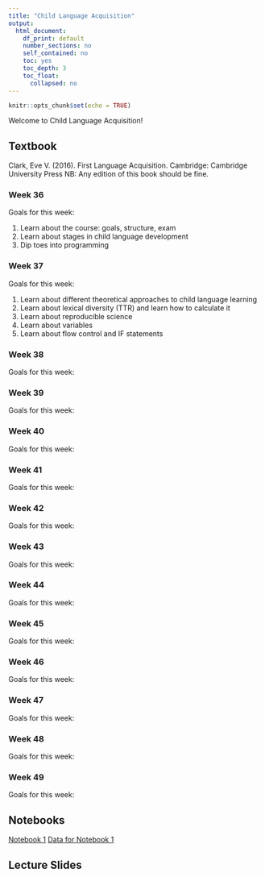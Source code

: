 ```yaml
---
title: "Child Language Acquisition"
output: 
  html_document:
    df_print: default
    number_sections: no
    self_contained: no
    toc: yes
    toc_depth: 3
    toc_float:
      collapsed: no
---
```


```r
knitr::opts_chunk$set(echo = TRUE)
```

Welcome to Child Language Acquisition!

## Textbook
Clark, Eve V. (2016). First Language Acquisition. Cambridge: Cambridge University Press
NB: Any edition of this book should be fine.

### Week 36
Goals for this week:

1. Learn about the course: goals, structure, exam
1. Learn about stages in child language development
1. Dip toes into programming

### Week 37
Goals for this week:

1. Learn about different theoretical approaches to child language learning
1. Learn about lexical diversity (TTR) and learn how to calculate it
1. Learn about reproducible science
1. Learn about variables
1. Learn about flow control and IF statements

### Week 38
Goals for this week:


### Week 39
Goals for this week:


### Week 40
Goals for this week:


### Week 41
Goals for this week:


### Week 42
Goals for this week:


### Week 43
Goals for this week:


### Week 44
Goals for this week:


### Week 45
Goals for this week:


### Week 46
Goals for this week:


### Week 47
Goals for this week:



### Week 48
Goals for this week:



### Week 49
Goals for this week:




## Notebooks

[Notebook 1](https://ethanweed.github.io/CLA_2019/Coding/Friday Exercises/Notebooks/IF statements-for-counting-words.html)
[Data for Notebook 1](https://raw.githubusercontent.com/ethanweed/CLA_2019/master/Coding/Friday%20Exercises/Data/Adam_mot_words_list.txt)



## Lecture Slides
